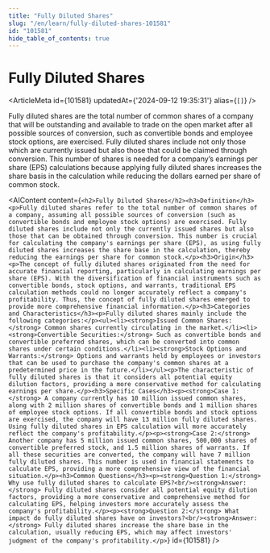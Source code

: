 ```yaml
---
title: "Fully Diluted Shares"
slug: "/en/learn/fully-diluted-shares-101581"
id: "101581"
hide_table_of_contents: true
---
```



# Fully Diluted Shares

<ArticleMeta id={101581} updatedAt={'2024-09-12 19:35:31'} alias={`[]`} />
<div className='border-solid border-b border-t-0 my-4 border-[var(--ifm-color-gray-300)]' />

Fully diluted shares are the total number of common shares of a company that will be outstanding and available to trade on the open market after all possible sources of conversion, such as convertible bonds and employee stock options, are exercised. Fully diluted shares include not only those which are currently issued but also those that could be claimed through conversion. This number of shares is needed for a company’s earnings per share (EPS) calculations because applying fully diluted shares increases the share basis in the calculation while reducing the dollars earned per share of common stock.

<AIContent content={`<h2>Fully Diluted Shares</h2><h3>Definition</h3><p>Fully diluted shares refer to the total number of common shares of a company, assuming all possible sources of conversion (such as convertible bonds and employee stock options) are exercised. Fully diluted shares include not only the currently issued shares but also those that can be obtained through conversion. This number is crucial for calculating the company's earnings per share (EPS), as using fully diluted shares increases the share base in the calculation, thereby reducing the earnings per share for common stock.</p><h3>Origin</h3><p>The concept of fully diluted shares originated from the need for accurate financial reporting, particularly in calculating earnings per share (EPS). With the diversification of financial instruments such as convertible bonds, stock options, and warrants, traditional EPS calculation methods could no longer accurately reflect a company's profitability. Thus, the concept of fully diluted shares emerged to provide more comprehensive financial information.</p><h3>Categories and Characteristics</h3><p>Fully diluted shares mainly include the following categories:</p><ul><li><strong>Issued Common Shares:</strong> Common shares currently circulating in the market.</li><li><strong>Convertible Securities:</strong> Such as convertible bonds and convertible preferred shares, which can be converted into common shares under certain conditions.</li><li><strong>Stock Options and Warrants:</strong> Options and warrants held by employees or investors that can be used to purchase the company's common shares at a predetermined price in the future.</li></ul><p>The characteristic of fully diluted shares is that it considers all potential equity dilution factors, providing a more conservative method for calculating earnings per share.</p><h3>Specific Cases</h3><p><strong>Case 1:</strong> A company currently has 10 million issued common shares, along with 2 million shares of convertible bonds and 1 million shares of employee stock options. If all convertible bonds and stock options are exercised, the company will have 13 million fully diluted shares. Using fully diluted shares in EPS calculation will more accurately reflect the company's profitability.</p><p><strong>Case 2:</strong> Another company has 5 million issued common shares, 500,000 shares of convertible preferred stock, and 1.5 million shares of warrants. If all these securities are converted, the company will have 7 million fully diluted shares. This number is used in financial statements to calculate EPS, providing a more comprehensive view of the financial situation.</p><h3>Common Questions</h3><p><strong>Question 1:</strong> Why use fully diluted shares to calculate EPS?<br/><strong>Answer:</strong> Fully diluted shares consider all potential equity dilution factors, providing a more conservative and comprehensive method for calculating EPS, helping investors more accurately assess the company's profitability.</p><p><strong>Question 2:</strong> What impact do fully diluted shares have on investors?<br/><strong>Answer:</strong> Fully diluted shares increase the share base in the calculation, usually reducing EPS, which may affect investors' judgment of the company's profitability.</p>`} id={101581} />
